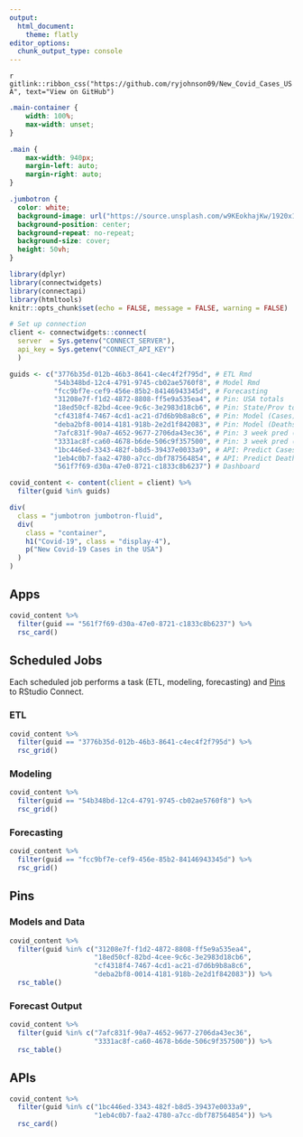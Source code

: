 ```yaml
---
output:
  html_document:
    theme: flatly
editor_options: 
  chunk_output_type: console
---
```


`r gitlink::ribbon_css("https://github.com/ryjohnson09/New_Covid_Cases_USA", text="View on GitHub")`

```css
.main-container {
    width: 100%;
    max-width: unset;
}

.main {
    max-width: 940px;
    margin-left: auto;
    margin-right: auto;
}

.jumbotron {
  color: white;
  background-image: url("https://source.unsplash.com/w9KEokhajKw/1920x1080");
  background-position: center;
  background-repeat: no-repeat;
  background-size: cover;
  height: 50vh;
}
```

```r
library(dplyr)
library(connectwidgets)
library(connectapi)
library(htmltools)
knitr::opts_chunk$set(echo = FALSE, message = FALSE, warning = FALSE)

# Set up connection
client <- connectwidgets::connect(
  server  = Sys.getenv("CONNECT_SERVER"),
  api_key = Sys.getenv("CONNECT_API_KEY")
  )

guids <- c("3776b35d-012b-46b3-8641-c4ec4f2f795d", # ETL Rmd
           "54b348bd-12c4-4791-9745-cb02ae5760f8", # Model Rmd
           "fcc9bf7e-cef9-456e-85b2-84146943345d", # Forecasting
           "31208e7f-f1d2-4872-8808-ff5e9a535ea4", # Pin: USA totals
           "18ed50cf-82bd-4cee-9c6c-3e2983d18cb6", # Pin: State/Prov totals
           "cf4318f4-7467-4cd1-ac21-d7d6b9b8a8c6", # Pin: Model (Cases)
           "deba2bf8-0014-4181-918b-2e2d1f842083", # Pin: Model (Deaths)
           "7afc831f-90a7-4652-9677-2706da43ec36", # Pin: 3 week pred (Cases)
           "3331ac8f-ca60-4678-b6de-506c9f357500", # Pin: 3 week pred (Deaths)
           "1bc446ed-3343-482f-b8d5-39437e0033a9", # API: Predict Cases
           "1eb4c0b7-faa2-4780-a7cc-dbf787564854", # API: Predict Deaths
           "561f7f69-d30a-47e0-8721-c1833c8b6237") # Dashboard

covid_content <- content(client = client) %>% 
  filter(guid %in% guids)
```

```r
div(
  class = "jumbotron jumbotron-fluid",
  div(
    class = "container",
    h1("Covid-19", class = "display-4"),
    p("New Covid-19 Cases in the USA")
  )
)
```

## Apps

```r
covid_content %>% 
  filter(guid == "561f7f69-d30a-47e0-8721-c1833c8b6237") %>% 
  rsc_card()
```

## Scheduled Jobs {.tabset}

Each scheduled job performs a task (ETL, modeling, forecasting) and [Pins](https://pins.rstudio.com/) to RStudio Connect.

### ETL

```r
covid_content %>%
  filter(guid == "3776b35d-012b-46b3-8641-c4ec4f2f795d") %>% 
  rsc_grid()
```

### Modeling

```r
covid_content %>%
  filter(guid == "54b348bd-12c4-4791-9745-cb02ae5760f8") %>% 
  rsc_grid()
```

### Forecasting

```r
covid_content %>% 
  filter(guid == "fcc9bf7e-cef9-456e-85b2-84146943345d") %>% 
  rsc_grid()
```


## Pins {.tabset}

### Models and Data
```r
covid_content %>% 
  filter(guid %in% c("31208e7f-f1d2-4872-8808-ff5e9a535ea4",
                     "18ed50cf-82bd-4cee-9c6c-3e2983d18cb6",
                     "cf4318f4-7467-4cd1-ac21-d7d6b9b8a8c6",
                     "deba2bf8-0014-4181-918b-2e2d1f842083")) %>% 
  rsc_table()
```

### Forecast Output {.tabset}
```r
covid_content %>% 
  filter(guid %in% c("7afc831f-90a7-4652-9677-2706da43ec36",
                     "3331ac8f-ca60-4678-b6de-506c9f357500")) %>% 
  rsc_table()
```


## APIs

```r
covid_content %>% 
  filter(guid %in% c("1bc446ed-3343-482f-b8d5-39437e0033a9",
                     "1eb4c0b7-faa2-4780-a7cc-dbf787564854")) %>% 
  rsc_card()
```